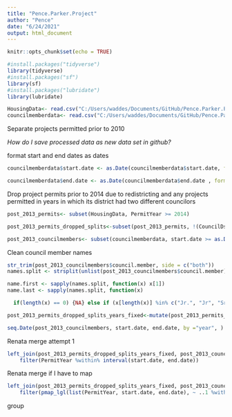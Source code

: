 ```yaml
---
title: "Pence.Parker.Project"
author: "Pence"
date: "6/24/2021"
output: html_document
---
```


```r
knitr::opts_chunk$set(echo = TRUE)
```
```r
#install.packages("tidyverse")
library(tidyverse)
#install.packages("sf")
library(sf)
#install.packages("lubridate")
library(lubridate)
```


```r
HousingData<- read.csv("C:/Users/waddes/Documents/GitHub/Pence.Parker.Project/data/raw/HousingDB_post2010_inactive_included.csv")
councilmemberdata<- read.csv("C:/Users/waddes/Documents/GitHub/Pence.Parker.Project/data/raw/city.council.database.xlsx - data.csv", strip.white=TRUE)
```
Separate projects permitted prior to 2010

*How do I save processed data as new data set in github?*

format start and end dates as dates
```r
councilmemberdata$start.date <- as.Date(councilmemberdata$start.date, format = "%m/%d/%Y")

councilmemberdata$end.date <- as.Date(councilmemberdata$end.date , format = "%m/%d/%Y")

```

Drop project permits prior to 2014 due to redistricting and any projects permitted in years in which its district had two different councilors
```r
post_2013_permits<- subset(HousingData, PermitYear >= 2014)

post_2013_permits_dropped_splits<-subset(post_2013_permits, !(CouncilDst==9 & PermitYear==2017) & !(CouncilDst==12 & PermitYear==2020) & !(CouncilDst==17 & PermitYear==2016) & !(CouncilDst==23 & PermitYear==2015) & !(CouncilDst==24 & PermitYear==2020) & !(CouncilDst==28 & PermitYear==2017) & !(CouncilDst==31 & PermitYear==2020) & !(CouncilDst==37 & PermitYear==2020) & !(CouncilDst==45 & PermitYear==2019) & !(CouncilDst==51 & PermitYear==2015))
```


```r
post_2013_councilmembers<- subset(councilmemberdata, start.date >= as.Date("2014-01-01"))
```


Clean council member names
```r
str_trim(post_2013_councilmembers$council.member, side = c("both"))
names.split <- strsplit(unlist(post_2013_councilmembers$council.member), " ")

name.first <- sapply(names.split, function(x) x[1])
name.last <- sapply(names.split, function(x)

  if(length(x) == 0) {NA} else if (x[length(x)] %in% c("Jr.", "Jr", "Sr.", "Sr")) { gsub("[[:punct:]]", "", x[length(x) - 1])} else {x[length(x)]})
```
```r
post_2013_permits_dropped_splits_years_fixed<-mutate(post_2013_permits_dropped_splits, PermitYear = lubridate::ymd(PermitYear, truncated = 2L))
```

```r
seq.Date(post_2013_councilmembers, start.date, end.date, by ="year", )
```

Renata merge attempt 1
```r
left_join(post_2013_permits_dropped_splits_years_fixed, post_2013_councilmembers, by = c("CouncilDst" = "district")) %>% 
    filter(PermitYear %within% interval(start.date, end.date))
```

Renata merge if I have to map
```r
left_join(post_2013_permits_dropped_splits_years_fixed, post_2013_councilmembers, by = c("CouncilDst" = "district")) %>% 
    filter(pmap_lgl(list(PermitYear, start.date, end.date), ~ ..1 %within% interval(..2, ..3)))
```
group
